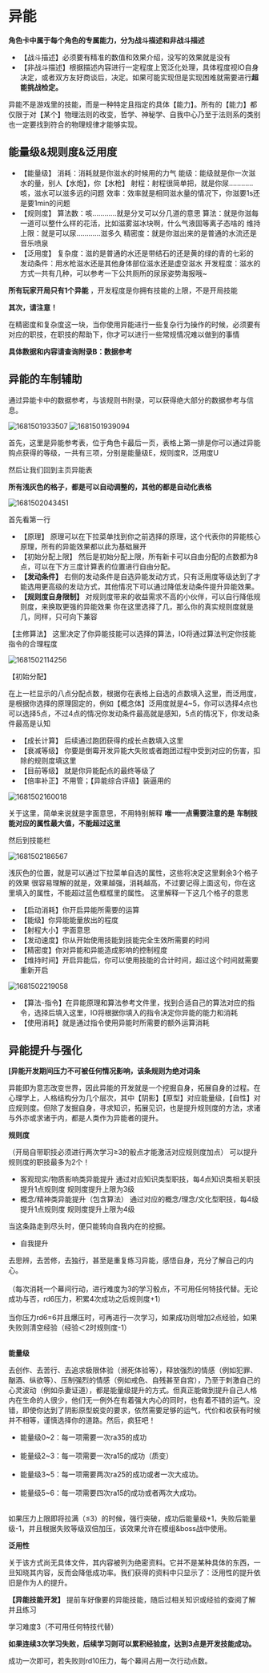 # 异能

**角色卡中属于每个角色的专属能力，分为战斗描述和非战斗描述**

- 【战斗描述】必须要有精准的数值和效果介绍，没写的效果就是没有
- 【非战斗描述】根据描述内容进行一定程度上宽泛化处理，具体程度视IO自身决定，或者双方友好商谈后，决定。如果可能实现但是实现困难就需要进行**超能挑战检定。**

异能不是游戏里的技能，而是一种特定且指定的具体【能力】。所有的【能力】都仅限于对【某个】物理法则的改变，哲学、神秘学、自我中心乃至于法则系的类别也一定要找到符合的物理规律才能够实现。

## 能量级&规则度&泛用度

- 【能量级】
  消耗：消耗就是你滋水的时候用的力气
  能级：能级就是你一次滋水的量，别人【水炮】，你【水枪】
  射程：射程很简单把，就是你尿…………咳，滋水可以滋多远的问题
  效率：效率就是相同滋水量的情况下，你滋要1s还是要1min的问题
- 【规则度】
  算法数：咳…………就是分叉可以分几道的意思
  算法：就是你滋每一道可以整什么样的花活，比如滋雾滋冰块啊，什么气液固等离子态啥的
  维持上限：就是可以尿…………滋多久
  精密度：就是你滋出来的是普通的水流还是音乐喷泉
- 【泛用度】
  复杂度：滋的是普通的水还是带结石的还是黄的绿的青的七彩的
  发动条件：用水枪滋水还是其他身体部位滋水还是虚空滋水
  开发程度：滋水的方式一共有几种，可以参考一下公共厕所的尿尿姿势海报哦~

 **所有玩家开局只有1个异能** ，开发程度是你拥有技能的上限，不是开局技能

**其次，请注意！**

在精密度和复杂度这一块，当你使用异能进行一些复杂行为操作的时候，必须要有对应的职技，在职技的帮助下，你才可以进行一些常规情况难以做到的事情

**具体数据和内容请查询附录B：数据参考**

## 异能的车制辅助

通过异能卡中的数据参考，与该规则书附录，可以获得绝大部分的数据参考与信息。

![1681501933507](../../public/image/命运无常异能世界规则书/1681501933507.png)
![1681501939094](../../public/image/命运无常异能世界规则书/1681501939094.png)

首先，这里是异能参考表，位于角色卡最后一页，表格上第一排是你可以通过异能购点获得的等级，一共有三项，分别是能量级E，规则度R，泛用度U

然后让我们回到主页异能表

**所有浅灰色的格子，都是可以自动调整的，其他的都是自动化表格**

![1681502043451](../../public/image/命运无常异能世界规则书/1681502043451.png)

首先看第一行

- 【原理】
  原理可以在下拉菜单找到你之前选择的原理，这个代表你的异能核心原理，所有的异能效果都以此为基础展开
- 【初始分配上限】
  然后是初始分配上限，所有新卡可以自由分配的点数都为8点，可以在下方三度计算表的位置进行自由分配。
- **【发动条件】**
  右侧的发动条件是自选异能发动方式，只有泛用度等级达到了才能选用更高级的发动方式，其他情况下可以通过降低发动条件提升异能效果。
- **【规则度自身限制】**
  对规则度带来的收益需求不高的小伙伴，可以自行降低规则度，来换取更强的异能效果
  你在这里选择了几，那么你的真实规则度就是几，同样，只可向下兼容

【主修算法】
这里决定了你异能技能可以选择的算法，IO将通过算法判定你技能指令的合理程度

![1681502114256](../../public/image/命运无常异能世界规则书/1681502114256.png)

【初始分配】

在上一栏显示的八点分配点数，根据你在表格上自选的点数填入这里，而泛用度，是根据你选择的原理固定的，例如【概念体】泛用度就是4~5，你可以选择4点也可以选择5点，不过4点的情况你发动条件最高就是感知，5点的情况下，你发动条件最高是认知

- 【成长计算】
  后续通过跑团获得的成长点数填入这里
- 【衰减等级】
  你要是倒霉开发异能大失败或者跑团过程中受到对应的伤害，扣除的规则度填这里
- 【目前等级】
  就是你异能配点的最终等级了
- 【倍率补正】不用管；【异能综合评级】装逼用的

![1681502160018](../../public/image/命运无常异能世界规则书/1681502160018.png)

关于这里，简单来说就是字面意思，不用特别解释
**唯一一点需要注意的是**
**车制技能对应的属性最大值，不能超过这里**

然后到技能栏

![1681502186567](../../public/image/命运无常异能世界规则书/1681502186567.png)

浅灰色的位置，就是可以通过下拉菜单自选的属性，这些将决定这里剩余3个格子的效果
很容易理解的就是，效果越强，消耗越高，不过要记得上面这句，你在这里填入的属性，不能超过蓝色框框里的属性。
这里解释一下这几个格子的意思

- 【启动消耗】你开启异能所需要的运算
- 【能级】你异能能量放出的程度
- 【射程大小】字面意思
- 【发动速度】你从开始使用技能到技能完全生效所需要的时间
- 【精密度】你对异能和异能造成影响的控制程度
- 【维持时间】开启异能后，你可以使用技能的合计时间，超过这个时间就需要重新开启

![1681502219058](../../public/image/命运无常异能世界规则书/1681502219058.png)

- 【算法-指令】在异能原理和算法参考文件里，找到合适自己的算法对应的指令，选择后填入这里，IO将根据你填入的指令决定你异能的能力和消耗
- 【使用消耗】就是通过指令使用异能时所需要的额外运算消耗

## 异能提升与强化

**[异能开发期间压力不可被任何情况影响，该条规则为绝对词条**

异能即为意志改变世界，因此异能的开发就是一个挖掘自身，拓展自身的过程。在心理学上，人格结构分为几个层次，其中【阴影】【原型】对应能量级，【自性】对应规则度。但除了发掘自身，寻求知识，拓展见识，也是提升规则度的方法，求诸与外亦或求诸于内，都是人类作为异能者的提升。

**规则度**

（开局自带职技必须进行两次学习≥3的骰点才能激活对应规则度加点）
可以提升规则度的职技最多为2个！

- 客观现实/物质影响类异能提升
  通过对应知识类型职技，每4点知识类相关职技提升1点规则度
  规则度提升上限为3级
- 概念/精神类异能提升（包含算法）
  通过对应的概念/理念/文化型职技，每4级提升1点规则度
  规则度提升上限为4级

当这条路走到尽头时，便只能转向自我内在的挖掘。

- 自我提升

去思辨，去苦修，去独行，甚至是重复练习异能，感悟自身，充分了解自己的内心。<br></br>
（每次消耗一个幕间行动，进行难度为3的学习骰点，不可用任何特技代替。无论成功与否，rd6压力，积累4次成功之后规则度+1）<br></br>
当你压力rd6=6并且爆压时，可再进行一次学习，如果成功则增加2点经验，如果失败则清空经验（经验＜2时规则度-1）<br></br>

**能量级**

去创作、去苦行、去追求极限体验（濒死体验等），释放强烈的情感（例如犯罪、酗酒、纵欲等）、压制强烈的情感（例如戒色、自残甚至自宫），乃至于刺激自己的心灵波动（例如杀妻证道），都是能量级提升的方式。但真正能做到提升自己人格内在生命的人很少，他们无一例外在有着强大内心的同时，也有着不错的运气。没错，即使你达到了阴影原型蜕变的要求，依然需要足够的运气，代价和收获有时候并不相等，谨慎选择你的道路。然后，疯狂吧！

- 能量级0~2：每一项需要一次ra35的成功<br></br>
- 能量级2~3：每一项需要一次ra15的成功（质变）<br></br>
- 能量级3~5：每一项需要两次ra25的成功或者一次大成功。<br></br>
- 能量级5~6：每一项需要四次ra15的成功或者两次大成功。<br></br>

如果压力上限即将拉满（≤3）的时候，强行突破，成功后能量级+1，失败后能量级-1，并且根据失败等级双倍加压，该效果允许在模组&boss战中使用。

**泛用性**

关于该方式尚无具体文件，其内容被列为绝密资料。它并不是某种具体的东西，一旦知晓其内容，反而会降低成功率。我们获得的资料中只显示了：泛用性的提升依旧是作为人的提升。

**【异能技能开发】**
提前车好像要的异能技能，随后过相关知识或经验的查阅了解并且练习

学习难度3（不可用任何特技代替）

**如果连续3次学习失败，后续学习则可以累积经验度，达到3点是开发技能成功。**

成功一次即可，若失败则rd10压力，每个幕间占用一次行动点数。